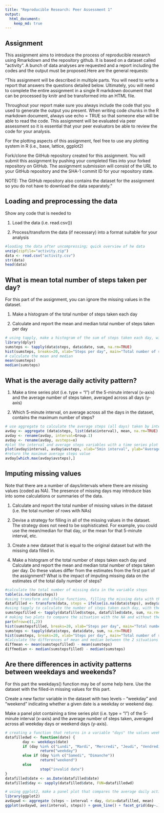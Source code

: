 ```yaml
---
title: "Reproducible Research: Peer Assessment 1"
output: 
  html_document:
    keep_md: true
---
```


## Assignment

This assignment aims to introduce the process of reproducible research using Rmarkdown and the repository github. It is based on a dataset called "activity". A bunch of data analyses are requested and a report including the codes and the output must be proposed.Here are the general requests:

"This assignment will be described in multiple parts. You will need to write a report that answers the questions detailed below. Ultimately, you will need to complete the entire assignment in a single R markdown document that can be processed by knitr and be transformed into an HTML file.

Throughout your report make sure you always include the code that you used to generate the output you present. When writing code chunks in the R markdown document, always use echo = TRUE so that someone else will be able to read the code. This assignment will be evaluated via peer assessment so it is essential that your peer evaluators be able to review the code for your analysis.

For the plotting aspects of this assignment, feel free to use any plotting system in R (i.e., base, lattice, ggplot2)

Fork/clone the GitHub repository created for this assignment. You will submit this assignment by pushing your completed files into your forked repository on GitHub. The assignment submission will consist of the URL to your GitHub repository and the SHA-1 commit ID for your repository state.

NOTE: The GitHub repository also contains the dataset for the assignment so you do not have to download the data separately."

## Loading and preprocessing the data

Show any code that is needed to

1. Load the data (i.e. read.csv())

2. Process/transform the data (if necessary) into a format suitable for your analysis

```r
#loading the data after uncompressing; quick overview of he data
unzip(zipfile="activity.zip")
data <- read.csv("activity.csv")
str(data)
head(data)
```

## What is mean total number of steps taken per day?

For this part of the assignment, you can ignore the missing values in the dataset.

1. Make a histogram of the total number of steps taken each day

2. Calculate and report the mean and median total number of steps taken per day

```r
# using tapply, make a histogram of the sum of steps taken each day, without NA
library(dplyr)
sumsteps <- tapply(data$steps, data$date, sum, na.rm=TRUE)
hist(sumsteps, breaks=20, xlab="Steps per day", main="Total number of steps per day", col=3)
# calculate the mean and median
mean(sumsteps)
median(sumsteps)
```

## What is the average daily activity pattern?

1. Make a time series plot (i.e. type = "l") of the 5-minute interval (x-axis) and the average number of steps taken, averaged across all days (y-axis)

2. Which 5-minute interval, on average across all the days in the dataset, contains the maximum number of steps?

```r
# use aggregate to calculate the average steps (all days) taken by interval; change the name of the variables 
avday <- aggregate (data$steps, list(data$interval), mean, na.rm=TRUE)
avday <- rename(avday, interval=Group.1)
avday <- rename(avday, avsteps=x)
#plot the interval and average steps variables with a time series plot
plot(avday$interval, avday$avsteps, xlab="5min interval", ylab="Average steps", main="Average daily activity pattern", col=3, type="l")
#return the maximum average steps value
avday[which.max(avday$avsteps),]
```

## Imputing missing values

Note that there are a number of days/intervals where there are missing values (coded as NA). The presence of missing days may introduce bias into some calculations or summaries of the data.

1. Calculate and report the total number of missing values in the dataset (i.e. the total number of rows with NAs)

2. Devise a strategy for filling in all of the missing values in the dataset. The strategy does not need to be sophisticated. For example, you could use the mean/median for that day, or the mean for that 5-minute interval, etc.

3. Create a new dataset that is equal to the original dataset but with the missing data filled in.

4. Make a histogram of the total number of steps taken each day and Calculate and report the mean and median total number of steps taken per day. Do these values differ from the estimates from the first part of the assignment? What is the impact of imputing missing data on the estimates of the total daily number of steps?

```r
#calculate the total number of missing data in the variable steps
table(is.na(data$steps))
#using transform and ifelse functions, filling the missing data with the average steps for this interval; using match
datafilled <- transform(data, steps = ifelse(is.na(data$steps), avday$avsteps[match(data$interval, avday$interval)], data$steps))
#using tapply to calculate the number of steps taken each day, with the new dataset datafilled
sumstepsfilled <- tapply(datafilled$steps, datafilled$date, sum, na.rm=TRUE)
# making two plots to compare the situation with the NA and without the NA
par(mfrow=c(1,2))
hist(sumstepsfilled, breaks=20, xlab="Steps per day", main="Total number of steps per day filled NA", col=2, ylim=c(0, 20))
sumsteps <- tapply(data$steps, data$date, sum, na.rm=TRUE)
hist(sumsteps, breaks=20, xlab="Steps per day", main="Total number of steps per day", col=3, ylim=c(0, 20))
#Calculate the differences of mean and median between the 2 situations
diffmean <- mean(sumstepsfilled) - mean(sumsteps)
diffmedian <- median(sumstepsfilled) - median(sumsteps)
```

## Are there differences in activity patterns between weekdays and weekends?

For this part the weekdays() function may be of some help here. Use the dataset with the filled-in missing values for this part.

Create a new factor variable in the dataset with two levels -- "weekday" and "weekend" indicating whether a given date is a weekday or weekend day.

Make a panel plot containing a time series plot (i.e. type = "l") of the 5-minute interval (x-axis) and the average number of steps taken, averaged across all weekday days or weekend days (y-axis). 

```r
# creating a function that returns in a variable "days" the values weekday or weekend, depending on the date (days are by default in french on my laptop)
datafilledwd <- function(date) {
        day <- weekdays(date)
        if (day %in% c("Lundi", "Mardi", "Mercredi", "Jeudi", "Vendredi"))
                return("weekday")
        else if (day %in% c("Samedi", "Dimanche"))
                return("weekend")
        else
                stop("invalid date")
}
datafilled$date <- as.Date(datafilled$date)
datafilled$day <- sapply(datafilled$date, FUN=datafilledwd)

# using ggplot2, make a panel plot that compares the average daily activity between weekdays and weekends
library(ggplot2)
avdaywd <- aggregate (steps ~ interval + day, data=datafilled, mean)
ggplot(avdaywd, aes(interval, steps)) + geom_line() + facet_grid(day~.) + xlab("5min interval") + ylab ("Average steps") + ggtitle("Average daily activity pattern week vs weekends")
```



